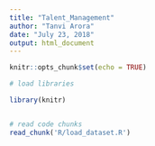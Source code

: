 ---
title: "Talent_Management"
author: "Tanvi Arora"
date: "July 23, 2018"
output: html_document
---

```{r setup, include=FALSE}
knitr::opts_chunk$set(echo = TRUE)

# load libraries

library(knitr)


# read code chunks
read_chunk('R/load_dataset.R')
```

